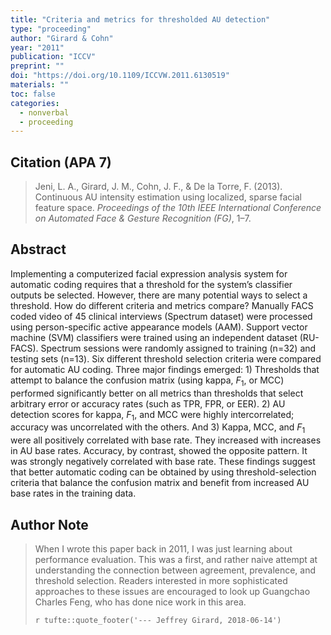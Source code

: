 ---
title: "Criteria and metrics for thresholded AU detection"
type: "proceeding"
author: "Girard & Cohn"
year: "2011"
publication: "ICCV"
preprint: ""
doi: "https://doi.org/10.1109/ICCVW.2011.6130519"
materials: ""
toc: false
categories:
  - nonverbal
  - proceeding
---

## Citation (APA 7)

> Jeni, L. A., Girard, J. M., Cohn, J. F., & De la Torre, F. (2013). Continuous AU intensity estimation using localized, sparse facial feature space. *Proceedings of the 10th IEEE International Conference on Automated Face & Gesture Recognition (FG)*, 1–7.

## Abstract

Implementing a computerized facial expression analysis system for automatic coding requires that a threshold for the system’s classifier outputs be selected. However, there are many potential ways to select a threshold. How do different criteria and metrics compare? Manually FACS coded video of 45 clinical interviews (Spectrum dataset) were processed using person-specific active appearance models (AAM). Support vector machine (SVM) classifiers were trained using an independent dataset (RU-FACS). Spectrum sessions were randomly assigned to training (n=32) and testing sets (n=13). Six different threshold selection criteria were compared for automatic AU coding. Three major findings emerged: 1) Thresholds that attempt to balance the confusion matrix (using kappa, $F_1$, or MCC) performed significantly better on all metrics than thresholds that select arbitrary error or accuracy rates (such as TPR, FPR, or EER). 2) AU detection scores for kappa, $F_1$, and MCC were highly intercorrelated; accuracy was uncorrelated with the others. And 3) Kappa, MCC, and $F_1$ were all positively correlated with base rate. They increased with increases in AU base rates. Accuracy, by contrast, showed the opposite pattern. It was strongly negatively correlated with base rate. These findings suggest that better automatic coding can be obtained by using threshold-selection criteria that balance the confusion matrix and benefit from increased AU base rates in the training data.

## Author Note

> When I wrote this paper back in 2011, I was just learning about performance evaluation. This was a first, and rather naive attempt at understanding the connection between agreement, prevalence, and threshold selection. Readers interested in more sophisticated approaches to these issues are encouraged to look up Guangchao Charles Feng, who has done nice work in this area.
> 
> `r tufte::quote_footer('--- Jeffrey Girard, 2018-06-14')`
